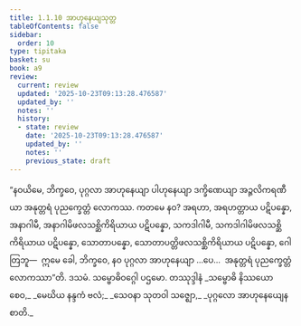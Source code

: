 ```yaml
---
title: 1.1.10 အာဟုနေယျသုတ္တ
tableOfContents: false
sidebar:
  order: 10
type: tipitaka
basket: su
book: a9
review:
  current: review
  updated: '2025-10-23T09:13:28.476587'
  updated_by: ''
  notes: ''
  history:
  - state: review
    date: '2025-10-23T09:13:28.476587'
    updated_by: ''
    notes: ''
    previous_state: draft
---
```



<ReviewStatus review={frontmatter.review} showDetails={true} />

<HypothesisAnnotation frontmatter={frontmatter} />

<DynamicBreadcrumb />

<Division number="10" book="a9" e="ch" v="17" p="180">

<Paragraph number="82" book="a9">
“နဝယိမေ, ဘိက္ခဝေ, ပုဂ္ဂလာ အာဟုနေယျာ ပါဟုနေယျာ ဒက္ခိဏေယျာ အဉ္ဇလိကရဏီယာ အနုတ္တရံ ပုညက္ခေတ္တံ လောကဿ. ကတမေ နဝ? အရဟာ, အရဟတ္တာယ ပဋိပန္နော, အနာဂါမီ, အနာဂါမိဖလသစ္ဆိကိရိယာယ ပဋိပန္နော, သကဒါဂါမီ, သကဒါဂါမိဖလသစ္ဆိကိရိယာယ ပဋိပန္နော, သောတာပန္နော, သောတာပတ္တိဖလသစ္ဆိကိရိယာယ ပဋိပန္နော, ဂေါတြဘူ—  ဣမေ ခေါ, ဘိက္ခဝေ, နဝ ပုဂ္ဂလာ အာဟုနေယျာ …ပေ…  အနုတ္တရံ ပုညက္ခေတ္တံ လောကဿာ”တိ.

</Paragraph>
</Division>

<Paragraph number="83" type="center" book="a9">
ဒသမံ.



</Paragraph>

<Paragraph number="84" type="center" book="a9">
သမ္ဗောဓိဝဂ္ဂေါ ပဌမော.



</Paragraph>

<Paragraph number="85" type="center" book="a9">
တဿုဒ္ဒါနံ


</Paragraph>

<Paragraph number="86" type="verses" book="a9">
_သမ္ဗောဓိ နိဿယော စေဝ,_  
_မေဃိယ နန္ဒကံ ဗလံ;_  
_သေဝနာ သုတဝါ သဇ္ဈော,_  
_ပုဂ္ဂလော အာဟုနေယျေန စာတိ._
</Paragraph>